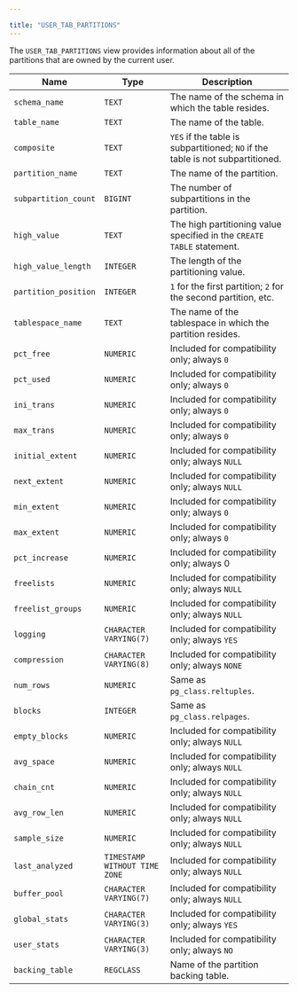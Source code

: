 ---

title: "USER_TAB_PARTITIONS"
---

<div id="user_tab_partitions" class="registered_link"></div>

The `USER_TAB_PARTITIONS` view provides information about all of the partitions that are owned by the current user.

| Name                 | Type                          | Description                                                  |
| -------------------- | ----------------------------- | ------------------------------------------------------------ |
| `schema_name`        | `TEXT`                        | The name of the schema in which the table resides.           |
| `table_name`         | `TEXT`                        | The name of the table.                                       |
| `composite`          | `TEXT`                        | `YES` if the table is subpartitioned; `NO` if the table is not subpartitioned. |
| `partition_name`     | `TEXT`                        | The name of the partition.                                   |
| `subpartition_count` | `BIGINT`                      | The number of subpartitions in the partition.                |
| `high_value`         | `TEXT`                        | The high partitioning value specified in the `CREATE TABLE` statement. |
| `high_value_length`  | `INTEGER`                     | The length of the partitioning value.                        |
| `partition_position` | `INTEGER`                     | `1` for the first partition; `2` for the second partition, etc. |
| `tablespace_name`    | `TEXT`                        | The name of the tablespace in which the partition resides.   |
| `pct_free`           | `NUMERIC`                     | Included for compatibility only; always `0`                  |
| `pct_used`           | `NUMERIC`                     | Included for compatibility only; always `0`                  |
| `ini_trans`          | `NUMERIC`                     | Included for compatibility only; always `0`                  |
| `max_trans`          | `NUMERIC`                     | Included for compatibility only; always `0`                  |
| `initial_extent`     | `NUMERIC`                     | Included for compatibility only; always `NULL`               |
| `next_extent`        | `NUMERIC`                     | Included for compatibility only; always `NULL`               |
| `min_extent`         | `NUMERIC`                     | Included for compatibility only; always `0`                  |
| `max_extent`         | `NUMERIC`                     | Included for compatibility only; always `0`                  |
| `pct_increase`       | `NUMERIC`                     | Included for compatibility only; always 0                    |
| `freelists`          | `NUMERIC`                     | Included for compatibility only; always `NULL`               |
| `freelist_groups`    | `NUMERIC`                     | Included for compatibility only; always `NULL`               |
| `logging`            | `CHARACTER VARYING(7)`        | Included for compatibility only; always `YES`                |
| `compression`        | `CHARACTER VARYING(8)`        | Included for compatibility only; always `NONE`               |
| `num_rows`           | `NUMERIC`                     | Same as `pg_class.reltuples`.                                |
| `blocks`             | `INTEGER`                     | Same as `pg_class.relpages`.                                 |
| `empty_blocks`       | `NUMERIC`                     | Included for compatibility only; always `NULL`               |
| `avg_space`          | `NUMERIC`                     | Included for compatibility only; always `NULL`               |
| `chain_cnt`          | `NUMERIC`                     | Included for compatibility only; always `NULL`               |
| `avg_row_len`        | `NUMERIC`                     | Included for compatibility only; always `NULL`               |
| `sample_size`        | `NUMERIC`                     | Included for compatibility only; always `NULL`               |
| `last_analyzed`      | `TIMESTAMP WITHOUT TIME ZONE` | Included for compatibility only; always `NULL`               |
| `buffer_pool`        | `CHARACTER VARYING(7)`        | Included for compatibility only; always `NULL`               |
| `global_stats`       | `CHARACTER VARYING(3)`        | Included for compatibility only; always `YES`                |
| `user_stats`         | `CHARACTER VARYING(3)`        | Included for compatibility only; always `NO`                 |
| `backing_table`      | `REGCLASS`                    | Name of the partition backing table.                         |